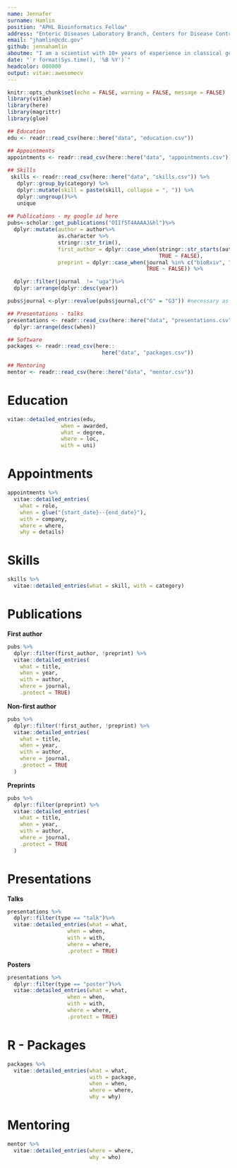 ```yaml
---
name: Jennafer
surname: Hamlin
position: "APHL Bioinformatics Fellow"
address: "Enteric Diseases Laboratory Branch, Centers for Disease Control and Prevention, Atlanta, GA, USA"
email: "jhamlin@cdc.gov"
github: jennahamlin
aboutme: "I am a scientist with 10+ years of experience in classical genetics, genomics, and evolutionary biology. My training includes using a range of tools - bioinformatics, genomics, population genetics, molecular evolution with experimental design in mind. Over the years as my computational skills increased, the genomes of the organisms I work on get smaller! I, now, work at the interface of public health, tool development, and understanding orgnamisms which can cause to humans."
date: "`r format(Sys.time(), '%B %Y')`"
headcolor: 000000
output: vitae::awesomecv
--- 
```



```r
knitr::opts_chunk$set(echo = FALSE, warning = FALSE, message = FALSE)
library(vitae)
library(here)
library(magrittr)
library(glue)
```

```r

## Education
edu <- readr::read_csv(here::here("data", "education.csv"))

## Appointments
appointments <- readr::read_csv(here::here("data", "appointments.csv"))
 
## Skills
 skills <- readr::read_csv(here::here("data", "skills.csv")) %>% 
   dplyr::group_by(category) %>% 
   dplyr::mutate(skill = paste(skill, collapse = ", ")) %>% 
   dplyr::ungroup()%>% 
   unique
 
## Publications - my google id here
pubs<-scholar::get_publications("OIIf5T4AAAAJ&hl")%>%
  dplyr::mutate(author = author%>%
                as.character %>%
                stringr::str_trim(),
                first_author = dplyr::case_when(stringr::str_starts(author, "JAP Hamlin") ~ TRUE,
                                                TRUE ~ FALSE),
                preprint = dplyr::case_when(journal %in% c("bioRxiv", "BioRxiv") ~ TRUE,
                                            TRUE ~ FALSE)) %>%

  dplyr::filter(journal  != "uga")%>%
  dplyr::arrange(dplyr::desc(year))

pubs$journal <-plyr::revalue(pubs$journal,c("G" = "G3")) #necessary as when pubs imported from scholar G3 becomes G, this corrects that

## Presentations - talks
presentations <- readr::read_csv(here::here("data", "presentations.csv")) %>% 
  dplyr::arrange(desc(when))

## Software
packages <- readr::read_csv(here::
                              here("data", "packages.csv"))

## Mentoring
mentor <- readr::read_csv(here::here("data", "mentor.csv"))

```

# Education

```r
vitae::detailed_entries(edu, 
                 when = awarded,
                 what = degree,
                 where = loc,
                 with = uni)

```

# Appointments

```r
appointments %>% 
  vitae::detailed_entries(
    what = role,
    when = glue("{start_date}--{end_date}"),
    with = company,
    where = where,
    why = details)
```

# Skills

```r
skills %>% 
  vitae::detailed_entries(what = skill, with = category)
```

# Publications

**First author**

```r
pubs %>% 
  dplyr::filter(first_author, !preprint) %>% 
  vitae::detailed_entries(
    what = title,
    when = year,
    with = author,
    where = journal, 
    .protect = TRUE)
```

**Non-first author**

```r
pubs %>%
  dplyr::filter(!first_author, !preprint) %>%
  vitae::detailed_entries(
    what = title,
    when = year,
    with = author,
    where = journal,
    .protect = TRUE
  )
```

**Preprints**

```r
pubs %>%
  dplyr::filter(preprint) %>%
  vitae::detailed_entries(
    what = title,
    when = year,
    with = author,
    where = journal,
    .protect = TRUE
  )
```

# Presentations

**Talks**

```r
presentations %>%
  dplyr::filter(type == "talk")%>%
  vitae::detailed_entries(what = what,
                   when = when,
                   with = with,
                   where = where,
                   .protect = TRUE)
```

**Posters**

```r
presentations %>%
  dplyr::filter(type == "poster")%>%
  vitae::detailed_entries(what = what,
                   when = when,
                   with = with,
                   where = where,
                   .protect = TRUE)
```

# R - Packages

```r
packages %>% 
  vitae::detailed_entries(what = what,
                          with = package, 
                          when = when, 
                          where = where,
                          why = why)
```

# Mentoring

```r
mentor %>% 
  vitae::detailed_entries(where = where,
                          why = who)
```

